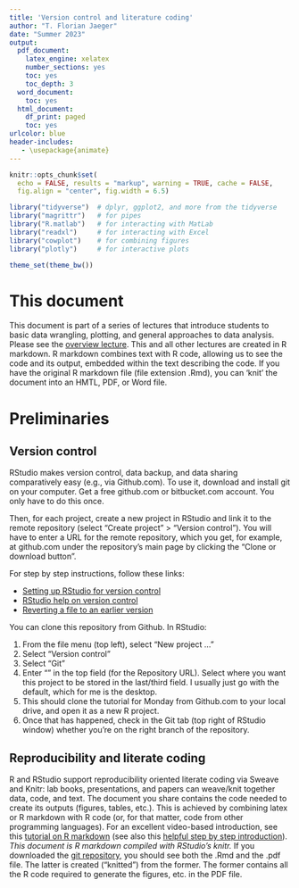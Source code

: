 ```yaml
---
title: 'Version control and literature coding'
author: "T. Florian Jaeger"
date: "Summer 2023"
output:
  pdf_document:
    latex_engine: xelatex
    number_sections: yes
    toc: yes
    toc_depth: 3
  word_document:
    toc: yes
  html_document:
    df_print: paged
    toc: yes
urlcolor: blue
header-includes:
   - \usepackage{animate}
---
```


```r
knitr::opts_chunk$set(
  echo = FALSE, results = "markup", warning = TRUE, cache = FALSE,
  fig.align = "center", fig.width = 6.5)
```

```r
library("tidyverse")  # dplyr, ggplot2, and more from the tidyverse
library("magrittr")   # for pipes
library("R.matlab")   # for interacting with MatLab
library("readxl")     # for interacting with Excel
library("cowplot")    # for combining figures
library("plotly")     # for interactive plots

theme_set(theme_bw())
```

# This document
This document is part of a series of lectures that introduce students to basic data wrangling, plotting, and general approaches to data analysis. Please see the [overview lecture](https://github.com/tfjaeger/BCS206-207-R-lectures/blob/2024-PhD-skillz-workshop/1-Overview.pdf). This and all other lectures are created in R markdown. R markdown combines text with R code, allowing us to see the code and its output, embedded within the text describing the code. If you have the original R markdown file (file extension .Rmd), you can 'knit' the document into an HMTL, PDF, or Word file. 

# Preliminaries

## Version control
RStudio makes version control, data backup, and data sharing comparatively easy (e.g., via Github.com). To use it, download and install git on your computer. Get a free github.com or bitbucket.com account. You only have to do this once.

Then, for each project, create a new project in RStudio and link it to the remote repository (select "Create project" > "Version control"). You will have to enter a URL for the remote repository, which you get, for example, at github.com under the repository’s main page by clicking the "Clone or download button".

For step by step instructions, follow these links:

 * [Setting up RStudio for version control](http://www.geo.uzh.ch/microsite/reproducible_research/post/rr-rstudio-git/)
 * [RStudio help on version control](https://support.rstudio.com/hc/en-us/articles/200532077?version=1.1.442&mode=desktop)
 * [Reverting a file to an earlier version](https://stackoverflow.com/questions/38465025/how-do-i-revert-to-a-previous-git-in-r-studio)

You can clone this repository from Github. In RStudio:

 1. From the file menu (top left), select "New project …"
 1. Select "Version control"
 1. Select "Git"
 1. Enter "\url{https://github.com/tfjaeger/BCS206-207-R-lectures/blob/2024-PhD-skillz-workshop/}" in the top field (for the Repository URL). Select where you want this project to be stored in the last/third field. I usually just go with the default, which for me is the desktop.
 1. This should clone the tutorial for Monday from Github.com to your local drive, and open it as a new R project.
 1. Once that has happened, check in the Git tab (top right of RStudio window) whether you’re on the right branch of the repository. 



## Reproducibility and literate coding
R and RStudio support reproducibility oriented literate coding via Sweave and Knitr: lab books, presentations, and papers can weave/knit together data, code, and text. The document you share contains the code needed to create its outputs (figures, tables, etc.). This is achieved by combining latex or R markdown with R code (or, for that matter, code from other programming languages). For an excellent video-based introduction, see this [tutorial on R markdown](https://rmarkdown.rstudio.com/lesson-1.html) (see also this [helpful step by step introduction](https://ismayc.github.io/rbasics-book/4-rmarkdown.html)). *This document is R markdown compiled with RStudio's knitr.* If you downloaded the [git repository](https://github.com/tfjaeger/BCS206-207-R-lectures), you should see both the .Rmd and the .pdf file. The latter is created ("knitted") from the former. The former contains all the R code required to generate the figures, etc. in the PDF file.


